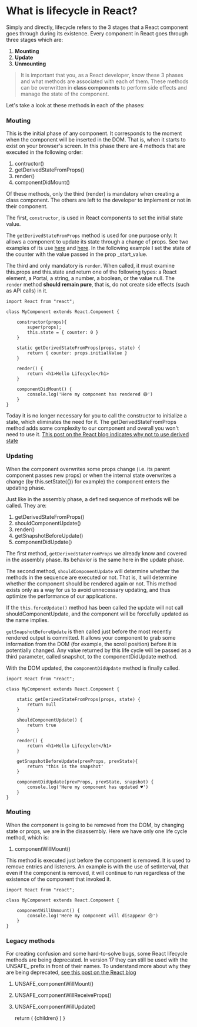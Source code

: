 
# What is lifecycle in React?

Simply and directly, lifecycle refers to the 3 stages that a React component goes through during its existence.
Every component in React goes through three stages which are:

1. **Mounting**
2. **Update**
3. **Unmounting**

> It is important that you, as a React developer, know these 3 phases and what methods are associated with each of them. These methods can be overwritten in **class components** to perform side effects and manage the state of the component.

Let's take a look at these methods in each of the phases:

### Mouting

This is the initial phase of any component. It corresponds to the moment when the component will be inserted in the DOM. That is, when it starts to exist on your browser's screen.
In this phase there are 4 methods that are executed in the following order:

1. contructor()
2. getDerivedStateFromProps()
3. render()
4. componentDidMount()

Of these methods, only the third (render) is mandatory when creating a class component. The others are left to the developer to implement or not in their component.

The first, `constructor`, is used in React components to set the initial state value.

The `getDerivedStateFromProps` method is used for one purpose only: It allows a component to update its state through a change of props. See two examples of its use [here](https://reactjs.org/blog/2018/03/27/update-on-async-rendering.html#updating-state-based-on-props) and [here](https://reactjs.org/blog/2018/03/27/update-on-async-rendering.html#fetching-external-data-when-props-change). In the following example I set the state of the counter with the value passed in the prop \_start_value.

The third and only mandatory is `render`. When called, it must examine this.props and this.state and return one of the following types: a React element, a Portal, a string, a number, a boolean, or the value null. The `render` method **should remain pure**, that is, do not create side effects (such as API calls) in it.

```js:
import React from "react";

class MyComponent extends React.Component {

    constructor(props){
        super(props);
        this.state = { counter: 0 }
    }

    static getDerivedStateFromProps(props, state) {
        return { counter: props.initialValue }
    }

    render() {
        return <h1>Hello Lifecycle</h1>
    }

    componentDidMount() {
        console.log('Here my component has rendered 😅')
    }
}
```

Today it is no longer necessary for you to call the constructor to initialize a state, which eliminates the need for it. The getDerivedStateFromProps method adds some complexity to our component and overall you won't need to use it. [This post on the React blog indicates why not to use derived state](https://reactjs.org/blog/2018/06/07/you-probably-dont-need-derived-state.html)

### Updating

When the component overwrites some props change (i.e. its parent component passes new props) or when the internal state overwrites a change (by this.setState({}) for example) the component enters the updating phase.

Just like in the assembly phase, a defined sequence of methods will be called. They are:

1. getDerivedStateFromProps()
2. shouldComponentUpdate()
3. render()
4. getSnapshotBeforeUpdate()
5. componentDidUpdate()

The first method, `getDerivedStateFromProps` we already know and covered in the assembly phase. Its behavior is the same here in the update phase.

The second method, `shouldComponentUpdate` will determine whether the methods in the sequence are executed or not. That is, it will determine whether the component should be rendered again or not. This method exists only as a way for us to avoid unnecessary updating, and thus optimize the performance of our applications.

If the `this.forceUpdate()` method has been called the update will not call shouldComponentUpdate, and the component will be forcefully updated as the name implies.

`getSnapshotBeforeUpdate` is then called just before the most recently rendered output is committed. It allows your component to grab some information from the DOM (for example, the scroll position) before it is potentially changed. Any value returned by this life cycle will be passed as a third parameter, called snapshot, to the componentDidUpdate method.

With the DOM updated, the `componentDidUpdate` method is finally called.

```jsx:
import React from "react";

class MyComponent extends React.Component {

    static getDerivedStateFromProps(props, state) {
        return null
    }

    shouldComponentUpdate() {
        return true
    }

    render() {
        return <h1>Hello Lifecycle!</h1>
    }

    getSnapshotBeforeUpdate(prevProps, prevState){
        return 'this is the snapshot'
    }

    componentDidUpdate(prevProps, prevState, snapshot) {
        console.log('Here my component has updated ♥')
    }
}
```

### Mouting

When the component is going to be removed from the DOM, by changing state or props, we are in the disassembly.
Here we have only one life cycle method, which is:

1. componentWillMount()

This method is executed just before the component is removed. It is used to remove entries and listeners. An example is with the use of setInterval, that even if the component is removed, it will continue to run regardless of the existence of the component that invoked it.

```jsx:
import React from "react";

class MyComponent extends React.Component {

    componentWillUnmount() {
        console.log('Here my component will disappear 😢')
    }
}
```

### Legacy methods

For creating confusion and some hard-to-solve bugs, some React lifecycle methods are being deprecated. In version 17 they can still be used with the UNSAFE\_ prefix in front of their names. To understand more about why they are being deprecated, [see this post on the React blog](https://reactjs.org/blog/2018/03/27/update-on-async-rendering.html)

1. UNSAFE_componentWillMount()
2. UNSAFE_componentWillReceiveProps()
3. UNSAFE_componentWillUpdate()

     return (
             <BlogLayout>
                 {children}
             </BlogLayout>
         )
}
